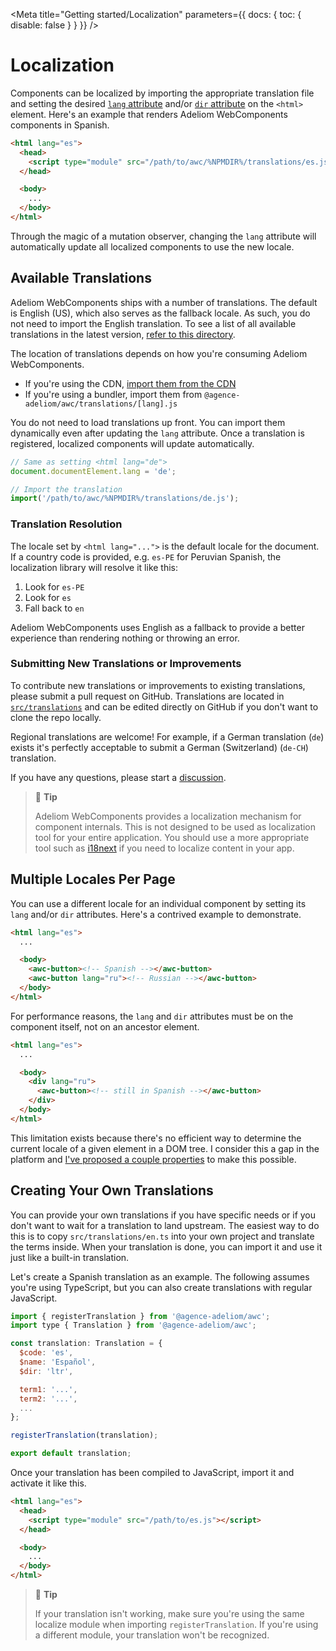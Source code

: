 
<Meta title="Getting started/Localization" parameters={{ docs: { toc: { disable: false } } }} />

# Localization

Components can be localized by importing the appropriate translation file and setting the desired [`lang` attribute](https://developer.mozilla.org/en-US/docs/Web/HTML/Global_attributes/lang) and/or [`dir` attribute](https://developer.mozilla.org/en-US/docs/Web/HTML/Global_attributes/dir) on the `<html>` element. Here's an example that renders Adeliom WebComponents components in Spanish.

```html
<html lang="es">
  <head>
    <script type="module" src="/path/to/awc/%NPMDIR%/translations/es.js"></script>
  </head>

  <body>
    ...
  </body>
</html>
```

Through the magic of a mutation observer, changing the `lang` attribute will automatically update all localized components to use the new locale.

## Available Translations

Adeliom WebComponents ships with a number of translations. The default is English (US), which also serves as the fallback locale. As such, you do not need to import the English translation. To see a list of all available translations in the latest version, [refer to this directory](https://github.com/agence-adeliom/adeliom-webcomponents/tree/current/src/translations).

The location of translations depends on how you're consuming Adeliom WebComponents.

- If you're using the CDN, [import them from the CDN](https://www.jsdelivr.com/package/npm/@agence-adeliom/awc?path=%CDNDIR%%2Ftranslations)
- If you're using a bundler, import them from `@agence-adeliom/awc/translations/[lang].js`

You do not need to load translations up front. You can import them dynamically even after updating the `lang` attribute. Once a translation is registered, localized components will update automatically.

```js
// Same as setting <html lang="de">
document.documentElement.lang = 'de';

// Import the translation
import('/path/to/awc/%NPMDIR%/translations/de.js');
```

### Translation Resolution

The locale set by `<html lang="...">` is the default locale for the document. If a country code is provided, e.g. `es-PE` for Peruvian Spanish, the localization library will resolve it like this:

1.  Look for `es-PE`
2.  Look for `es`
3.  Fall back to `en`

Adeliom WebComponents uses English as a fallback to provide a better experience than rendering nothing or throwing an error.

### Submitting New Translations or Improvements

To contribute new translations or improvements to existing translations, please submit a pull request on GitHub. Translations are located in [`src/translations`](https://github.com/agence-adeliom/adeliom-webcomponents/blob/main/src/translations) and can be edited directly on GitHub if you don't want to clone the repo locally.

Regional translations are welcome! For example, if a German translation (`de`) exists it's perfectly acceptable to submit a German (Switzerland) (`de-CH`) translation.

If you have any questions, please start a [discussion](https://github.com/agence-adeliom/adeliom-webcomponents/discussions).

> 📘 **Tip**
>
> Adeliom WebComponents provides a localization mechanism for component internals. This is not designed to be used as localization tool for your entire application. You should use a more appropriate tool such as [i18next](https://www.i18next.com/) if you need to localize content in your app.

## Multiple Locales Per Page

You can use a different locale for an individual component by setting its `lang` and/or `dir` attributes. Here's a contrived example to demonstrate.

```html
<html lang="es">
  ...

  <body>
    <awc-button><!-- Spanish --></awc-button>
    <awc-button lang="ru"><!-- Russian --></awc-button>
  </body>
</html>
```

For performance reasons, the `lang` and `dir` attributes must be on the component itself, not on an ancestor element.

```html
<html lang="es">
  ...

  <body>
    <div lang="ru">
      <awc-button><!-- still in Spanish --></awc-button>
    </div>
  </body>
</html>
```

This limitation exists because there's no efficient way to determine the current locale of a given element in a DOM tree. I consider this a gap in the platform and [I've proposed a couple properties](https://github.com/whatwg/html/issues/7039) to make this possible.

## Creating Your Own Translations

You can provide your own translations if you have specific needs or if you don't want to wait for a translation to land upstream. The easiest way to do this is to copy `src/translations/en.ts` into your own project and translate the terms inside. When your translation is done, you can import it and use it just like a built-in translation.

Let's create a Spanish translation as an example. The following assumes you're using TypeScript, but you can also create translations with regular JavaScript.

```js
import { registerTranslation } from '@agence-adeliom/awc';
import type { Translation } from '@agence-adeliom/awc';

const translation: Translation = {
  $code: 'es',
  $name: 'Español',
  $dir: 'ltr',

  term1: '...',
  term2: '...',
  ...
};

registerTranslation(translation);

export default translation;
```

Once your translation has been compiled to JavaScript, import it and activate it like this.

```html
<html lang="es">
  <head>
    <script type="module" src="/path/to/es.js"></script>
  </head>

  <body>
    ...
  </body>
</html>
```

> 📘 **Tip**
>
> If your translation isn't working, make sure you're using the same localize module when importing `registerTranslation`. If you're using a different module, your translation won't be recognized.
